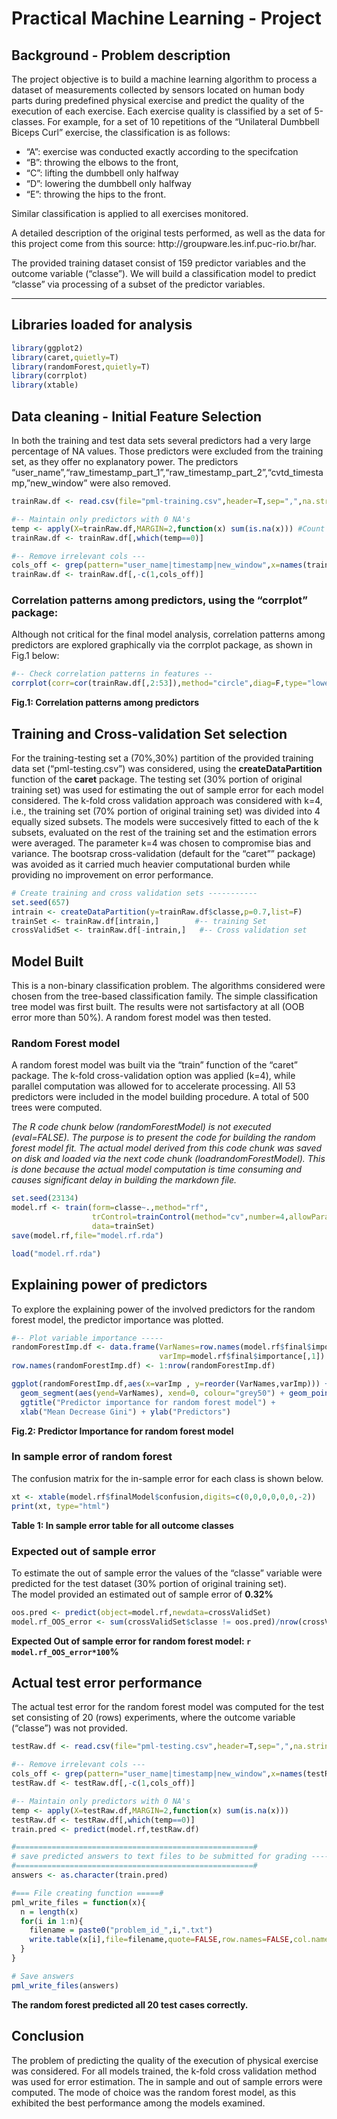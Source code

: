 Practical Machine Learning - Project  
==============================


## Background - Problem description

The project objective is to build a machine learning algorithm to process 
a dataset of measurements collected by sensors located on human body parts during predefined physical exercise and predict the quality of the execution of each exercise. Each exercise quality is classified by a set of 5-classes. For example, for a set of 10 repetitions of the 
"Unilateral Dumbbell Biceps Curl" exercise, the classification is as follows:

* "A": exercise was conducted exactly according to the specifcation 
* "B": throwing the elbows to the front,
* "C": lifting the dumbbell only halfway 
* "D": lowering the dumbbell only halfway
* "E": throwing the hips to the front.

Similar classification is applied to all exercises monitored.   

A detailed description of the original tests performed, as well as the data for this project come from this source: http://groupware.les.inf.puc-rio.br/har.

The provided training dataset consist of 159 predictor variables and the outcome variable ("classe"). We will build a classification model to predict "classe" via processing of a   subset of the predictor variables.

------

## Libraries loaded for analysis  

```r
library(ggplot2)
library(caret,quietly=T)
library(randomForest,quietly=T)
library(corrplot)
library(xtable)
```


## Data cleaning - Initial Feature Selection

In both the training and test data sets several predictors had a very large percentage of NA values. Those predictors were excluded from the training set, as they offer no explanatory power. The predictors "user_name","raw_timestamp_part_1","raw_timestamp_part_2","cvtd_timestamp,"new_window" were also removed.


```r
trainRaw.df <- read.csv(file="pml-training.csv",header=T,sep=",",na.strings=c("NA",""))

#-- Maintain only predictors with 0 NA's
temp <- apply(X=trainRaw.df,MARGIN=2,function(x) sum(is.na(x))) #Count NA's for each column
trainRaw.df <- trainRaw.df[,which(temp==0)]

#-- Remove irrelevant cols ---
cols_off <- grep(pattern="user_name|timestamp|new_window",x=names(trainRaw.df))
trainRaw.df <- trainRaw.df[,-c(1,cols_off)]
```

### Correlation patterns among predictors, using the "corrplot" package:

Although not critical for the final model analysis, correlation patterns among predictors are 
explored graphically via the corrplot package, as shown in Fig.1 below:  


```r
#-- Check correlation patterns in features --
corrplot(corr=cor(trainRaw.df[,2:53]),method="circle",diag=F,type="lower",tl.cex=0.8)
```
  
__Fig.1: Correlation patterns among predictors__    



## Training and Cross-validation Set selection  

For the training-testing set a (70%,30%) partition of the provided training data set ("pml-testing.csv") was considered, using the **createDataPartition** function of the **caret** package. The testing set (30% portion of original training set) was used for estimating the out of sample error for each model considered. The k-fold cross validation approach was considered with k=4, i.e., the training set (70% portion of original training set) was divided into 4 equally sized subsets. The models were succesively fitted to each of the k subsets, evaluated on the rest of the training set and the estimation errors were averaged. The parameter k=4 was chosen to compromise bias and variance. The bootsrap cross-validation (default for the "caret"" package) was avoided as it carried much heavier computational burden while providing no improvement on error performance.



```r
# Create training and cross validation sets -----------
set.seed(657)
intrain <- createDataPartition(y=trainRaw.df$classe,p=0.7,list=F)
trainSet <- trainRaw.df[intrain,]        #-- training Set
crossValidSet <- trainRaw.df[-intrain,]   #-- Cross validation set
```


## Model Built 

This is a non-binary classification problem. The algorithms considered were chosen from the tree-based classification family. The simple classification tree model was first built. The results were not sartisfactory at all (OOB error more than 50%). A random forest model was then tested.

### Random Forest model

A random forest model was built via the "train" function of the "caret" package. The k-fold cross-validation option was applied (k=4), while parallel computation was allowed for to accelerate processing. All 53 predictors were included in the model building procedure.
A total of 500 trees were computed.

*The R code chunk below (randomForestModel) is not executed (eval=FALSE). The purpose is to present the code for building the random forest model fit. The actual model derived from this code chunk was saved on disk and loaded via the next code chunk (loadrandomForestModel). This is done because the actual model computation is time consuming and causes significant delay in building the markdown file.*


```r
set.seed(23134)
model.rf <- train(form=classe~.,method="rf",
                  trControl=trainControl(method="cv",number=4,allowParallel=T),
                  data=trainSet)
save(model.rf,file="model.rf.rda")
```


```r
load("model.rf.rda")
```

## Explaining power of predictors  

To explore the explaining power of the involved predictors for the random forest model, the predictor importance was plotted.


```r
#-- Plot variable importance -----
randomForestImp.df <- data.frame(VarNames=row.names(model.rf$final$importance),
                                 varImp=model.rf$final$importance[,1])
row.names(randomForestImp.df) <- 1:nrow(randomForestImp.df)

ggplot(randomForestImp.df,aes(x=varImp , y=reorder(VarNames,varImp))) + 
  geom_segment(aes(yend=VarNames), xend=0, colour="grey50") + geom_point(size=3) +
  ggtitle("Predictor importance for random forest model") + 
  xlab("Mean Decrease Gini") + ylab("Predictors")
```
  
__Fig.2: Predictor Importance for random forest model__  
  
  

### In sample error of random forest

The confusion matrix for the in-sample error for each class is shown below.


```r
xt <- xtable(model.rf$finalModel$confusion,digits=c(0,0,0,0,0,0,-2))
print(xt, type="html")
```  

__Table 1: In sample error table for all outcome classes__


### Expected out of sample error

To estimate the out of sample error  the values of the "classe" variable were predicted for the test dataset (30% portion of original training set).   
The model provided an estimated out of sample error of **0.32%**


```r
oos.pred <- predict(object=model.rf,newdata=crossValidSet)
model.rf_OOS_error <- sum(crossValidSet$classe != oos.pred)/nrow(crossValidSet)
```
__Expected Out of sample error for random forest model: `r  model.rf_OOS_error*100`%__

## Actual test error performance

The actual test error for the random forest model was computed for the test set consisting of 20 (rows) experiments, where the outcome variable ("classe") was not provided.


```r
testRaw.df <- read.csv(file="pml-testing.csv",header=T,sep=",",na.strings=c("NA",""))

#-- Remove irrelevant cols ---
cols_off <- grep(pattern="user_name|timestamp|new_window",x=names(testRaw.df))
testRaw.df <- testRaw.df[,-c(1,cols_off)]

#-- Maintain only predictors with 0 NA's
temp <- apply(X=testRaw.df,MARGIN=2,function(x) sum(is.na(x)))
testRaw.df <- testRaw.df[,which(temp==0)]
train.pred <- predict(model.rf,testRaw.df)

#=====================================================#
# save predicted answers to text files to be submitted for grading -----
#=====================================================#
answers <- as.character(train.pred)

#=== File creating function =====#
pml_write_files = function(x){
  n = length(x)
  for(i in 1:n){
    filename = paste0("problem_id_",i,".txt")
    write.table(x[i],file=filename,quote=FALSE,row.names=FALSE,col.names=FALSE)
  }
}

# Save answers
pml_write_files(answers)
```

**The random forest predicted all 20 test cases correctly.**

## Conclusion

The problem of predicting the quality of the execution of physical exercise was considered. 
For all models trained, the k-fold cross validation method was used for error estimation.  The in sample and out of sample errors were computed.
The mode of choice was the random forest model, as this exhibited the best performance among the models examined. 


